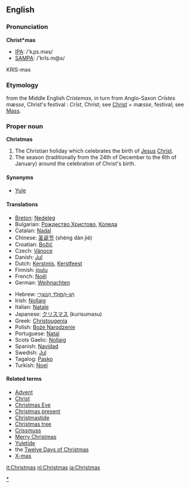 ==English==

===Pronunciation===
'''Christ*mas'''
*[[IPA]]: /'kɻɪs.məs/
*[[SAMPA]]: /'krIs.m@s/
KRIS-məs

===Etymology===
from the Middle English ''Cristemas'', in turn from Anglo-Saxon ''Cr&#x012B;stes mæsse'', Christ's festival  : ''Cr&#x012B;st'', Christ; see [[Christ]] + ''mæsse'', festival; see [[Mass]].

===Proper noun===
'''Christmas'''

# The Christian holiday which celebrates the birth of [[Jesus]] [[Christ]].
# The season (traditionally from the 24th of December to the 6th of January) around the celebration of Christ's birth.

====Synonyms====
*[[Yule]]

====Translations====
{{top}}
*[[Breton]]: [[Nedeleg]]
*Bulgarian: [[Рождество Христово]], [[Коледа]]
*Catalan: [[Nadal]]
*Chinese: [[圣诞节]] (shèng dàn jié)
*Croatian: [[Božić]]
*Czech: [[Vánoce]]
*Danish: [[Jul]]
*Dutch: [[Kerstmis]], [[Kerstfeest]]
*Finnish: [[joulu]]
*French: [[Noël]]
*German: [[Weihnachten]]
{{mid}}
*Hebrew: [[חג-המולד הנוצרי|חַג-הַמּוֹלָד הַנּוֹצְרִי]]<!-- actually uses a hyphen rather than a maqaf in my dictionary -->
*Irish: [[Nollaig]]
*Italian: [[Natale]]
*Japanese: [[クリスマス]] (kurisumasu)
*Greek: [[Christougenia]]
*Polish: [[Boże Narodzenie]]
*Portuguese: [[Natal]]
*Scots Gaelic: [[Nollaig]]
*Spanish: [[Navidad]] 
*Swedish: [[Jul]]
*Tagalog: [[Pasko]]
*Turkish: [[Noel]]
{{bottom}}

====Related terms====
*[[Advent]]
*[[Christ]]
*[[Christmas Eve]]
*[[Christmas present]]
*[[Christmastide]]
*[[Christmas tree]]
*[[Crissmuss]]
*[[Merry Christmas]]
*[[Yuletide]]
*the [[Twelve Days of Christmas]]
*[[X-mas]]

[[Category:Christmas|*]] 
[[it:Christmas]]
[[nl:Christmas]]
[[ja:Christmas]]